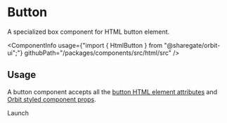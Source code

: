 
<Meta
    title="Html elements/Button"
    id="html-button"
/>

# Button

<Tagline>A specialized <Link href="?path=/docs/box--default-story">box</Link> component for HTML button element.</Tagline>

<ComponentInfo
    usage={"import { HtmlButton } from \"@sharegate/orbit-ui\";"}
    githubPath="/packages/components/src/html/src"
/>

## Usage

A button component accepts all the [button HTML element attributes](https://developer.mozilla.org/en-US/docs/Web/HTML/Element/button) and [Orbit styled component props](?path=/docs/styling--page).

<Preview>
    <Story name="example">
        <HtmlButton type="button" border="neutral-10" padding={1}>Launch</HtmlButton>
    </Story>
</Preview>
